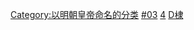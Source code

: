 {{Catmore}}

[[Category:以明朝皇帝命名的分类|Category:以明朝皇帝命名的分类]]
[[Category:明朝皇帝|#03]]
[[Category:明太祖皇子|4]]
[[Category:朱姓|D棣]]